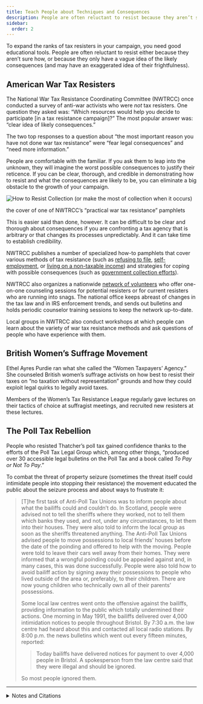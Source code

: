 ```yaml
---
title: Teach People about Techniques and Consequences
description: People are often reluctant to resist because they aren’t sure how, or because they only have a vague idea of the consequences.
sidebar:
  order: 2
---
```


To expand the ranks of tax resisters in your campaign, you need good educational tools.
People are often reluctant to resist either because they aren’t sure how, or because they only have a vague idea of the likely consequences (and may have an exaggerated idea of their frightfulness).

## <Badge text="Example" size="medium" /> American War Tax Resisters

The National War Tax Resistance Coordinating Committee (NWTRCC) once conducted a survey of anti-war activists who were <em>not</em> tax resisters.
One question they asked was: “Which resources would help you decide to participate [in a tax resistance campaign]?”
The most popular answer was: “clear idea of likely consequences.”

The two top responses to a question about “the most important reason you have not done war tax resistance” were “fear legal consequences” and “need more information.”

People are comfortable with the familiar.
If you ask them to leap into the unknown, they will imagine the worst possible consequences to justify their reticence.
If you can be clear, thorough, and credible in demonstrating how to resist and what the consequences are likely to be, you can eliminate a big obstacle to the growth of your campaign.

![How to Resist Collection (or make the most of collection when it occurs)](../../../assets/practical-3.gif)
<figcaption>the cover of one of NWTRCC’s “practical war tax resistance” pamphlets</figcaption>

This is easier said than done, however.
It can be difficult to be clear and thorough about consequences if you are confronting a tax agency that is arbitrary or that changes its processes unpredictably.
And it can take time to establish credibility.

NWTRCC publishes a number of specialized how-to pamphlets that cover various methods of tax resistance (such as [refusing to file](https://nwtrcc.org/PDFs/practical2.pdf), [self-employment](https://nwtrcc.org/PDFs/practical4.pdf), or [living on a non-taxable income](https://nwtrcc.org/PDFs/practical5.pdf)) and strategies for coping with possible consequences (such as [government collection efforts](https://nwtrcc.org/PDFs/practical3.pdf)).

NWTRCC also organizes a nationwide [network of volunteers](https://nwtrcc.org/resist/contacts-counselors/) who offer one-on-one counseling sessions for potential resisters or for current resisters who are running into snags.
The national office keeps abreast of changes in the tax law and in IRS enforcement trends, and sends out bulletins and holds periodic counselor training sessions to keep the network up-to-date.

Local groups in NWTRCC also conduct workshops at which people can learn about the variety of war tax resistance methods and ask questions of people who have experience with them.

## <Badge text="Example" size="medium" /> British Women’s Suffrage Movement

Ethel Ayres Purdie ran what she called the “Women Taxpayers’ Agency.”
She counseled British women’s suffrage activists on how best to resist their taxes on “no taxation without representation” grounds and how they could exploit legal quirks to legally avoid taxes.

Members of the Women’s Tax Resistance League regularly gave lectures on their tactics of choice at suffragist meetings, and recruited new resisters at these lectures.

## <Badge text="Example" size="medium" /> The Poll Tax Rebellion

People who resisted Thatcher’s poll tax gained confidence thanks to the efforts of the Poll Tax Legal Group which, among other things, “produced over 30 accessible legal bulletins on the Poll Tax and a book called <i>To Pay or Not To Pay</i>.”

To combat the threat of property seizure (sometimes the threat itself could intimidate people into stopping their resistance) the movement educated the public about the seizure process and about ways to frustrate it:

> [T]he first task of Anti-Poll Tax Unions was to inform people about what the bailiffs could and couldn’t do.
> In Scotland, people were advised not to tell the sheriffs where they worked, not to tell them which banks they used, and not, under any circumstances, to let them into their houses.
> They were also told to inform the local group as soon as the sheriffs threatened anything.
> The Anti-Poll Tax Unions advised people to move possessions to local friends’ houses before the date of the poinding and offered to help with the moving.
> People were told to leave their cars well away from their homes.
> They were informed that a wrongful poinding could be appealed against and, in many cases, this was done successfully.
> People were also told how to avoid bailiff action by signing away their possessions to people who lived outside of the area or, preferably, to their children.
> There are now young children who technically own all of their parents’ possessions.
>
> Some local law centres went onto the offensive against the bailiffs, providing information to the public which totally undermined their actions.
> One morning in May 1991, the bailiffs delivered over 4,000 intimidation notices to people throughout Bristol.
> By 7:30 a.m. the law centre had heard about this and contacted all local radio stations.
> By 8:00 p.m. the news bulletins which went out every fifteen minutes, reported:
> > Today bailiffs have delivered notices for payment to over 4,000 people in Bristol.
> > A spokesperson from the law centre said that they were illegal and should be ignored.
>
> So most people ignored them.

<hr />

<details>
<summary>Notes and Citations</summary>

* Burns, Danny <i>Poll Tax Rebellion</i> (AK Press, 1992), pp. 136, 151

</details>
